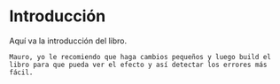 \mainmatter

# Introducción {#intro}

Aquí va la introducción del libro.

```block2
Mauro, yo le recomiendo que haga cambios pequeños y luego build el libro para que pueda ver el efecto y así detectar los errores más fácil.
```

